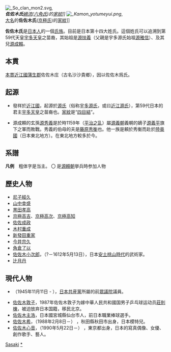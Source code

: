 {{日本氏族|家名=佐佐木氏|家紋=Kamon yotumeyui.png|家紋名称=四目結|本姓=宇多源氏扶義流|家祖=佐佐木 经方|支流=[[六角氏|六角氏]]<br/>[[京極氏|京極氏]]<br/>大原氏<br/>高島氏<br/>加地氏<br/>高柳氏<br/>今井氏<br/>近江木村氏|種別=武家|出身地=[[近江国|近江国]][[蒲生郡|蒲生郡]]佐佐木庄}}[[File:_So_clan_mon2.svg|thumb]]'',<br> '''佐佐木氏'''[[嫡流|嫡流]]([[六角氏|六角氏]])的[[家紋|家紋]]]]
[[File:_Kamon_yotumeyui.png|thumb]]'',<br> [[大名_(称谓)|大名]]的'''佐佐木氏'''([[京極氏|京極氏]])的[[家紋|家紋]]]]

'''佐佐木氏'''是[[日本人|日本人]]的一個[[氏族|氏族]]。目前是日本第十四大姓氏。這個姓氏可以追溯到第59代天皇[[宇多天皇|宇多天皇]]之苗裔，其始祖是[[源扶義|源扶義]]（父親是宇多源氏始祖[[源雅信|源雅信]]）、及其兒[[源成賴|源成賴]]。

==本貫==
[[本貫|本貫]][[近江國|近江國]][[蒲生郡|蒲生郡]]佐佐木庄（古名沙沙貴鄉），因以佐佐木爲氏。

==起源==
*發祥於[[近江國|近江國]]，起源於[[源氏|源氏]]（俗称[[宇多源氏|宇多源氏]]，或曰[[近江源氏|近江源氏]]），第59代日本的君主[[宇多天皇|宇多天皇]]之苗裔也。[[家紋|家紋]]是“[[四目結|四目結]]”。

*源成頼的玄孫[[源秀義|源秀義]]是於時1159年（[[平治之乱|平治之乱]]）屬[[源義朝|源義朝]]義朝的嫡子[[源義平|源義平]]旗下之軍而敗戰。秀義的伯母的夫是[[藤原秀衡|藤原秀衡]]也。他一族是頼於秀衡而赴於[[陸奥國|陸奥國]]（日本東北地方）。在東北地方較多於今。

== 系譜 ==
'''凡例'''　粗体字是当主。
〇 是[[源頼朝|源頼朝]]挙兵時参加人物
{{familytree/start|style=font-size:85%}}
{{familytree |border=0| | | | | | | 001 |001=[[宇多天皇|宇多天皇]]（863-931）}}
{{familytree |border=0| | | | | | | |!| |}}
{{familytree |border=0| | | | | | | 002 |002=[[敦實親王|敦實親王]]（893-967）}}
{{familytree |border=0| | | | | | | |!| |}}
{{familytree |border=0| | | | | | | 001 |001=[[源雅信|源雅信]]（920-993）}}
{{familytree |border=0| | | | | | | |!| |}}
{{familytree |border=0| | | | | | | 001 |001=[[源扶義|扶義]]}}
{{familytree |border=0| | | | | | | |!| |}}
{{familytree |border=0| | | | | | | 001 |001=<sup>1</sup>[[源成頼|成頼]]}}
{{familytree |border=0| | | | | | | |!| |}}
{{familytree |border=0| | | | | | | 001 |001=<sup>2</sup>'''[[佐佐木義经|佐佐木義经]]'''}}
{{familytree |border=0| | | | | | | |!| |}}
{{familytree |border=0| | | | | | | 001 |001=<sup>3</sup>'''[[佐佐木经方|经方]]'''}}
{{familytree |border=0| | | | | | | |!| |}}
{{familytree |border=0| | | | | | | 001 |001=<sup>4</sup>'''[[佐佐木為俊|為俊]]'''}}
{{familytree |border=0| | | | | | | |!| |}}
{{familytree |border=0| | | | | | | 001 |001=<sup>5</sup>'''[[佐佐木秀義|秀義]]'''}}
{{familytree |border=0| | | | | | | |)|-|-|-|-|-|v|-|-|v|-|-|v|-|-|v|-|-|.| |}}
{{familytree |border=0| | | | | | | 001 | | | | 002 | 003 | 004 | 005 | 006 |001=<sup>6</sup>〇'''[[佐佐木定綱|定綱]]'''|002=〇[[佐佐木经高|经高]]|003=〇[[佐佐木盛綱|盛綱]]<br>〔 [[加地氏|加地氏]] 〕|004=〇[[佐佐木高綱|高綱]]<br>〔 [[野木氏|野木氏]] 〕|005=[[佐佐木義清|義清]]<br>〔 [[出雲源氏|出雲源氏]] 〕|006=[[佐佐木嚴秀|嚴秀]]<br>〔 [[吉田氏|吉田氏]] 〕}}
{{familytree |border=0| | | | |,|-|-|(| | | | | |!| |}}
{{familytree |border=0| | | | 001 | 002 | | | | 003 |001=<sup>7</sup>'''[[佐佐木广綱|广綱]]'''|002=<sup>8</sup>'''[[佐佐木信綱|信綱]]'''|003=[[佐佐木高重|高重]]}}
{{familytree |border=0| |,|-|-|v|-|-|+|-|-|.| | |:| |}}
{{familytree |border=0| 001 | 002 | 003 | 004 | 005 |001=[[佐佐木重綱|重綱]]<br>〔 [[大原氏|大原氏]] 〕|002=[[佐佐木高信|高信]]<br>〔 [[高島氏|高島氏]] 〕|003=<sup>9</sup>'''[[佐佐木泰綱|泰綱]]'''<br>〔 [[六角氏|六角氏]] 〕|004=[[佐佐木氏信|氏信]]<br>〔 [[京極氏|京極氏]] 〕|005=<small>[[阿波国|阿波国]]で帰農</small>}}
{{familytree/end}}
==歷史人物==
*[[尼子經久|尼子經久]]
* [[山中幸盛|山中幸盛]]
* [[黒田孝高|黒田孝高]]
* [[京極高吉|京極高吉]]、[[京極高次|京極高次]]、[[京極高知|京極高知]]
* [[佐佐成政|佐佐成政]]
* [[木村重成|木村重成]]
* [[新發田重家|新發田重家]]
* [[今井宗久|今井宗久]]
* [[角倉了以|角倉了以]]
* [[佐佐木小次郎|佐佐木小次郎]]，（?－1612年5月13日），日本[[安土桃山時代|安土桃山時代]]的武術家。
* [[辻月丹|辻月丹]]

==現代人物==
*{{link-ja|佐佐木憲昭|佐々木憲昭}}（1945年11月11日 - ），[[日本共産黨|日本共産黨]]所屬的前[[眾議院|眾議院]]議員。
*[[佐佐木敦子|佐佐木敦子]]，1987年佐佐木敦子为嫁中華人民共和國国男子乒乓球运动员[[莊則棟|莊則棟]]，被迫放弃日本国籍，移民北京。
*[[佐佐木主浩|佐佐木主浩]]，日本國宮城縣仙台市人，前日本職業棒球選手。
*[[佐佐木希|佐佐木希]]，（1988年2月8日－） ，秋田縣秋田市出身，日本模特兒。
*[[佐佐木心音|佐佐木心音]]，（1990年5月22日－） ，東京都出身，日本的寫真偶像、女優、創作歌手、藝人。


[[Category:日本氏族|Sasaki]]
[[Category:佐佐木氏|*]]